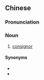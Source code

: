 {{also|寄销人}}
==Chinese==
{{zh-forms|s=寄销人|type=21}}

===Pronunciation===
{{zh-pron
|m=jìxiāorén
|c=gei3 siu1 jan4
|cat=n
}}

===Noun===
{{zh-noun}}

# [[consignor]]

====Synonyms====
* {{zh-l|發貨人}}
* {{zh-l|托運人}}